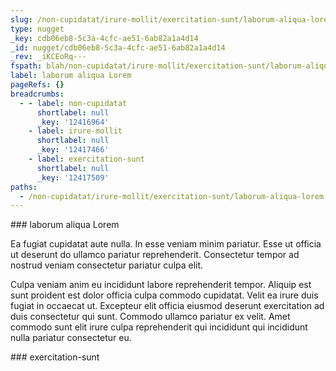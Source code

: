 ```yaml
---
slug: /non-cupidatat/irure-mollit/exercitation-sunt/laborum-aliqua-lorem
type: nugget
_key: cdb06eb8-5c3a-4cfc-ae51-6ab82a1a4d14
_id: nugget/cdb06eb8-5c3a-4cfc-ae51-6ab82a1a4d14
_rev: _iKCEoRq---
fspath: blah/non-cupidatat/irure-mollit/exercitation-sunt/laborum-aliqua-lorem.md
label: laborum aliqua Lorem
pageRefs: {}
breadcrumbs:
  - - label: non-cupidatat
      shortlabel: null
      _key: '12416964'
    - label: irure-mollit
      shortlabel: null
      _key: '12417466'
    - label: exercitation-sunt
      shortlabel: null
      _key: '12417509'
paths:
  - /non-cupidatat/irure-mollit/exercitation-sunt/laborum-aliqua-lorem
---
```


<NuggetArea>
<Nugget slug="/non-cupidatat/irure-mollit/exercitation-sunt/laborum-aliqua-lorem" type="nugget" _key="cdb06eb8-5c3a-4cfc-ae51-6ab82a1a4d14" _id="nugget/cdb06eb8-5c3a-4cfc-ae51-6ab82a1a4d14" _rev="_iKCEoRq---" fspath="blah/non-cupidatat/irure-mollit/exercitation-sunt/laborum-aliqua-lorem.md" label="laborum aliqua Lorem" paths="/non-cupidatat/irure-mollit/exercitation-sunt/laborum-aliqua-lorem">
<NuggetBody>
### laborum aliqua Lorem

Ea fugiat cupidatat aute nulla. In esse veniam minim pariatur. Esse ut officia ut deserunt do ullamco pariatur reprehenderit. Consectetur tempor ad nostrud veniam consectetur pariatur culpa elit.

Culpa veniam anim eu incididunt labore reprehenderit tempor. Aliquip est sunt proident est dolor officia culpa commodo cupidatat. Velit ea irure duis fugiat in occaecat ut. Excepteur elit officia eiusmod deserunt exercitation ad duis consectetur qui sunt. Commodo ullamco pariatur ex velit. Amet commodo sunt elit irure culpa reprehenderit qui incididunt qui incididunt nulla pariatur consectetur eu.

</NuggetBody>
<Breadcrumbs>
<Crumbs>
<Crumb _key="12416964" label="non-cupidatat" /><Crumb _key="12417466" label="irure-mollit" /><Crumb _key="12417509" label="exercitation-sunt" />
</Crumbs>
</Breadcrumbs>
</Nugget>

<NuggetsInbound>
</NuggetsInbound>
<NuggetsOutbound>
</NuggetsOutbound>
</NuggetArea>
<PassagesInbound>
<Passage direction="inbound" type="passage" _key="12417509" _id="passage/12417509" _rev="_iKCEoRm--A" label="exercitation-sunt" passage="exercitation-sunt" fspath="blah/non-cupidatat/irure-mollit/exercitation-sunt" paths="/non-cupidatat/irure-mollit/exercitation-sunt" slug="/non-cupidatat/irure-mollit/exercitation-sunt">
<NuggetBody>
### exercitation-sunt

</NuggetBody>
<Breadcrumbs>
<Crumbs>
<Crumb _key="12416964" label="non-cupidatat" /><Crumb _key="12417466" label="irure-mollit" />
</Crumbs>
</Breadcrumbs>
</Passage>

</PassagesInbound>
<PassagesOutbound>
</PassagesOutbound>